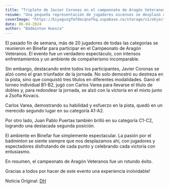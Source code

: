 ```yaml
---
title: "Triplete de Javier Coronas en el campeonato de Aragón Veteranos"
resume: "Una pequeña representación de jugadores oscenses se desplazó a Binéfar para disfrutar del Campeonato de Aragón Veterano"
coverImage: "https://biyagvzgfmfdacqnofkq.supabase.co/storage/v1/object/public/images/blog/202404Binefar.webp?t=2024-04-07T16%3A49%3A43.472Z"
date: 06-04-2024
author: "Bádminton Huesca"
---
```


El pasado fin de semana, más de 20 jugadores de todas las categorías se reunieron en Binefar para participar
en el Campeonato de Aragón Veteranos. El evento fue un verdadero espectáculo, con intensos enfrentamientos y
un ambiente de compañerismo incomparable.

Sin embargo, destacando entre todos los participantes, Javier Coronas se alzó como el gran triunfador de la jornada.
No solo demostró su destreza en la pista, sino que conquistó tres títulos en diferentes modalidades.
Ganó el torneo individual B1-B2, jugó con Carlos Varea para llevarse el título de dobles y, para redondear la jornada,
se alzó con la victoria en el mixto junto a Zsofia Kovacs.

Carlos Varea, demostrando su habilidad y esfuerzo en la pista, quedó en un merecido segundo lugar en su categoría A1-A2.

Por otro lado, Juan Pablo Puertas también brilló en su categoría C1-C2, logrando una destacada segunda posición.

El ambiente en Binefar fue simplemente espectacular. La pasión por el bádminton se siente siempre que nos desplazamos ahí,
con jugadores y espectadores disfrutando de cada punto y celebrando cada victoria con entusiasmo.

En resumen, el campeonato de Aragón Veteranos fue un rotundo éxito.

Gracias a todos por hacer de este evento una experiencia inolvidable!

Noticia Original: [DH](https://www.eldiariodehuesca.com/deportes/binefar-decidio-titulos-campeonato-aragon-senior-badminton_19535_102.html)

